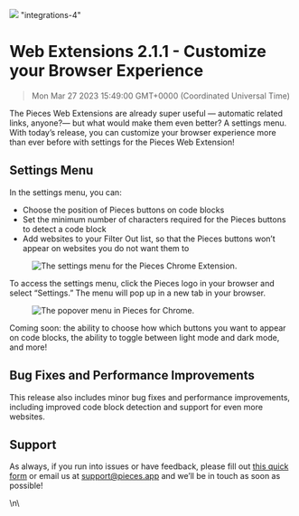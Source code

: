 ![](https://uploads-ssl.webflow.com/6143afec68f555387049efb3/630d88ea46bb65badda5bc2c_ezgif_com-gif-maker66_1da59abf7c1c03c2cd3d036e6fee31e8_2000.png)
"integrations-4"
# Web Extensions 2.1.1 - Customize your Browser Experience
> Mon Mar 27 2023 15:49:00 GMT+0000 (Coordinated Universal Time)
<p>The Pieces Web Extensions are already super useful — automatic related links, anyone?— but what would make them even better? A settings menu. With today’s release, you can customize your browser experience more than ever before with settings for the Pieces Web Extension!</p><h2 id="9plv6">Settings Menu</h2><p>In the settings menu, you can:</p><ul><li>Choose the position of Pieces buttons on code blocks</li><li>Set the minimum number of characters required for the Pieces buttons to detect a code block</li><li>Add websites to your Filter Out list, so that the Pieces buttons won’t appear on websites you do not want them to</li></ul><figure class="w-richtext-figure-type-image w-richtext-align-center" data-rt-type="image" data-rt-align="center"><div><img alt="The settings menu for the Pieces Chrome Extension." src="https://uploads-ssl.webflow.com/6143afec68f555387049efb3/630d88ec46bb6589a1a5bdb0_ezgif_com-gif-maker64_26dcd8121036d05955136a7251d5c74a_800.png" /></div></figure><p>To access the settings menu, click the Pieces logo in your browser and select “Settings.” The menu will pop up in a new tab in your browser.</p><figure class="w-richtext-figure-type-image w-richtext-align-center" data-rt-type="image" data-rt-align="center"><div><img alt="The popover menu in Pieces for Chrome." src="https://uploads-ssl.webflow.com/6143afec68f555387049efb3/630d88ec46bb65428da5bdf0_ezgif_com-gif-maker65_217beab8d70ac04d191815293218f589_800.png" /></div></figure><p>Coming soon: the ability to choose how which buttons you want to appear on code blocks, the ability to toggle between light mode and dark mode, and more!</p><h2 id="4nsn8">Bug Fixes and Performance Improvements</h2><p>This release also includes minor bug fixes and performance improvements, including improved code block detection and support for even more websites.</p><h2 id="3gapr">Support</h2><p>As always, if you run into issues or have feedback, please fill out <a href="https://getpieces.typeform.com/to/mCjBSIjF" target="_blank" rel="noopener noreferrer">this quick form</a> or email us at <a href="mailto:support@pieces.app" target="_blank" rel="noopener noreferrer">support@pieces.app</a> and we’ll be in touch as soon as possible!</p>\n\
